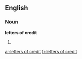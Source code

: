 ==English==

===Noun===
'''letters of credit'''

# {{plural of|[[letter of credit]]}}

[[ar:letters of credit]]
[[fr:letters of credit]]